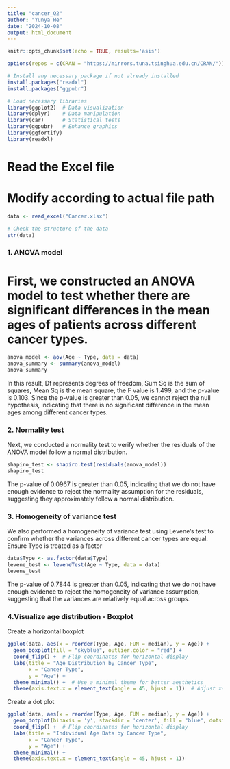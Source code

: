 ```yaml
---
title: "cancer_Q2"
author: "Yunya He"
date: "2024-10-08"
output: html_document
---
```


```r
knitr::opts_chunk$set(echo = TRUE, results='asis')  

options(repos = c(CRAN = "https://mirrors.tuna.tsinghua.edu.cn/CRAN/"))

# Install any necessary package if not already installed
install.packages("readxl")  
install.packages("ggpubr")

# Load necessary libraries
library(ggplot2)  # Data visualization
library(dplyr)    # Data manipulation
library(car)      # Statistical tests
library(ggpubr)   # Enhance graphics
library(ggfortify)
library(readxl)
```

# Read the Excel file
# Modify according to actual file path
```r
data <- read_excel("Cancer.xlsx") 
```

```r
# Check the structure of the data
str(data)
```

### 1. ANOVA model
# First, we constructed an ANOVA model to test whether there are significant differences in the mean ages of patients across different cancer types. 

```r
anova_model <- aov(Age ~ Type, data = data)
anova_summary <- summary(anova_model)
anova_summary
```

In this result, Df represents degrees of freedom, Sum Sq is the sum of squares, Mean Sq is the mean square, the F value is 1.499, and the p-value is 0.103. Since the p-value is greater than 0.05, we cannot reject the null hypothesis, indicating that there is no significant difference in the mean ages among different cancer types.

### 2. Normality test
Next, we conducted a normality test to verify whether the residuals of the ANOVA model follow a normal distribution. 

```r
shapiro_test <- shapiro.test(residuals(anova_model))
shapiro_test
```

The p-value of 0.0967 is greater than 0.05, indicating that we do not have enough evidence to reject the normality assumption for the residuals, suggesting they approximately follow a normal distribution.

### 3. Homogeneity of variance test
We also performed a homogeneity of variance test using Levene's test to confirm whether the variances across different cancer types are equal. 
Ensure Type is treated as a factor

```r
data$Type <- as.factor(data$Type)
levene_test <- leveneTest(Age ~ Type, data = data)
levene_test
```

The p-value of 0.7844 is greater than 0.05, indicating that we do not have enough evidence to reject the homogeneity of variance assumption, suggesting that the variances are relatively equal across groups.

### 4.Visualize age distribution - Boxplot
Create a horizontal boxplot
```r
ggplot(data, aes(x = reorder(Type, Age, FUN = median), y = Age)) +
  geom_boxplot(fill = "skyblue", outlier.color = "red") +
  coord_flip() +  # Flip coordinates for horizontal display
  labs(title = "Age Distribution by Cancer Type",
       x = "Cancer Type",
       y = "Age") +
  theme_minimal() +  # Use a minimal theme for better aesthetics
  theme(axis.text.x = element_text(angle = 45, hjust = 1))  # Adjust x-axis text for better readability
```
  
Create a dot plot

```r
ggplot(data, aes(x = reorder(Type, Age, FUN = median), y = Age)) +
  geom_dotplot(binaxis = 'y', stackdir = 'center', fill = "blue", dotsize = 0.5) +
  coord_flip() +  # Flip coordinates for horizontal display
  labs(title = "Individual Age Data by Cancer Type",
       x = "Cancer Type",
       y = "Age") +
  theme_minimal() +
  theme(axis.text.x = element_text(angle = 45, hjust = 1))
```

